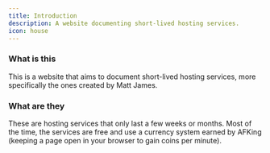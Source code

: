 ```yaml
---
title: Introduction
description: A website documenting short-lived hosting services.
icon: house
---
```


### What is this  
This is a website that aims to document short-lived hosting services, more specifically the ones created by Matt James.

### What are they  
These are hosting services that only last a few weeks or months. Most of the time, the services are free and use a currency system earned by AFKing (keeping a page open in your browser to gain coins per minute). 
